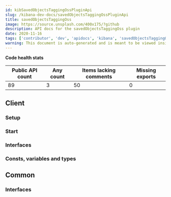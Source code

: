 ```yaml
---
id: kibSavedObjectsTaggingOssPluginApi
slug: /kibana-dev-docs/savedObjectsTaggingOssPluginApi
title: savedObjectsTaggingOss
image: https://source.unsplash.com/400x175/?github
description: API docs for the savedObjectsTaggingOss plugin
date: 2020-11-16
tags: ['contributor', 'dev', 'apidocs', 'kibana', 'savedObjectsTaggingOss']
warning: This document is auto-generated and is meant to be viewed inside our experimental, new docs system. Reach out in #docs-engineering for more info.
---
```






**Code health stats**

| Public API count  | Any count | Items lacking comments | Missing exports |
|-------------------|-----------|------------------------|-----------------|
| 89 | 3 | 50 | 0 |

## Client

### Setup
<DocDefinitionList data={[savedObjectsTaggingOssObj.client.setup]}/>

### Start
<DocDefinitionList data={[savedObjectsTaggingOssObj.client.start]}/>

### Interfaces
<DocDefinitionList data={savedObjectsTaggingOssObj.client.interfaces}/>

### Consts, variables and types
<DocDefinitionList data={savedObjectsTaggingOssObj.client.misc}/>

## Common

### Interfaces
<DocDefinitionList data={savedObjectsTaggingOssObj.common.interfaces}/>

